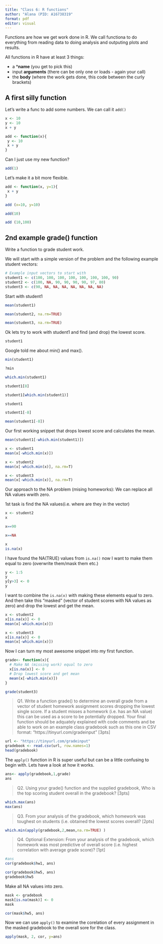 ```yaml
---
title: "Class 6: R functions"
author: "Alana (PID: A16738319"
format: pdf
editor: visual
---
```


Functions are how we get work done in R. We call functiona to do everything from reading data to doing analysis and outputing plots and results.

All functions in R have at least 3 things: 

- a ***name** (you get to pick this)
- input **arguments** (there can be only one or loads - again your call)
- the **body** (where the work gets done, this code between the curly brackets)

## A first silly function

Let's write a func to add some numbers. We can call it `add()`

```r
x <- 10 
y <- 10 
x + y
```


```r
add <- function(x){
 y <- 10
 x + y
}
```

Can I just use my new function? 

```r
add(1)
```

Let's make it a bit more flexible.

```r
add <- function(x, y=1){
 x + y
}

add (x=10, y=10)
```

```r
add(10)
```


```r
add (10,100)
```

## 2nd example grade() function 

Write a function to grade student work. 

We will start with a simple version of the problem and the following example student vectors: 


```r
# Example input vectors to start with
student1 <- c(100, 100, 100, 100, 100, 100, 100, 90)
student2 <- c(100, NA, 90, 90, 90, 90, 97, 80)
student3 <- c(90, NA, NA, NA, NA, NA, NA, NA)
```


Start with student1

```r
mean(student1)
```
```r
mean(student2, na.rm=TRUE)
```
```r
mean(student3, na.rm=TRUE)
```

Ok lets try to work with student1 and find (and drop) the lowest score.


```r
student1
```

Google told me about min() and max().

```r
min(student1)
```

```r
?min
```


```r
which.min(student1)
```

```r
student1[8]
```

```r
student1[which.min(student1)]
```

```r
student1
```

```r
student1[-8]
```

```r
mean(student1[-8])
```

Our first working snippet that drops lowest score and calculates the mean.

```r
mean(student1[-which.min(student1)])
```

```r
x <- student1
mean(x[-which.min(x)])
```

```r
x <- student2
mean(x[-which.min(x)], na.rm=T)
```

```r
x <- student3
mean(x[-which.min(x)], na.rm=T)
```

Our approach to the NA problem (mising homeworks): We can replace all NA values wwith zero. 

1st task is find the NA values(i.e. where are they in the vector)

```r
x <- student2
x
```

```r
x==90
```


```r
x==NA
```
```r
x
is.na(x)
```

I have found the NA(TRUE) values from `is.na()` now I want to make them equal to zero (overwrite them/mask them etc.)

```r
y <- 1:5
y
y[y>3] <- 0
y
```

I want to combine the `is.na(x)` with making these elements equal to zero. And then take this "masked" (vector of student scores with NA values as zero) and drop the lowest and get the mean. 


```r
x <- student2
x[is.na(x)] <- 0
mean(x[-which.min(x)])
```

```r
x <- student3
x[is.na(x)] <- 0
mean(x[-which.min(x)])
```


Now I can turn my most awesome snippet into my first function. 

```r
grade<- function(x){
  # Make NA (missing work) equal to zero
  x[is.na(x)] <- 0
  # Drop lowest score and get mean
  mean(x[-which.min(x)])
}
```

```r
grade(student3)
```

>Q1. Write a function grade() to determine an overall grade from a vector of student homework assignment scores dropping the lowest single score. If a student misses a homework (i.e. has an NA value) this can be used as a score to be potentially dropped. Your final function should be adquately explained with code comments and be able to work on an example class gradebook such as this one in CSV format: “https://tinyurl.com/gradeinput” [3pts]

```r
url <- "https://tinyurl.com/gradeinput"
gradebook <- read.csv(url, row.names=1)
head(gradebook)
```

The `apply()` function in R is super useful but can be a little confusing to begin with. Lets have a look at how it works. 

```r
ans<- apply(gradebook,1,grade)
ans
```

>Q2. Using your grade() function and the supplied gradebook, Who is the top scoring student overall in the gradebook? [3pts]

```r
which.max(ans)
max(ans)
```


>Q3. From your analysis of the gradebook, which homework was toughest on students (i.e. obtained the lowest scores overall? [2pts]

```r
which.min(apply(gradebook,2,mean,na.rm=TRUE) )
```

>Q4. Optional Extension: From your analysis of the gradebook, which homework was most predictive of overall score (i.e. highest correlation with average grade score)? [1pt]


```r
#ans
cor(gradebook$hw1, ans)
```

```r
cor(gradebook$hw5, ans)
gradebook$hw5
```


Make all NA values into zero. 
```r
mask <- gradebook
mask[is.na(mask)] <- 0
mask
```



```r
cor(mask$hw5, ans)
```


Now we can use `apply()` to examine the corelation of every assignment in the masked gradebook to the overall sore for the class. 

```r
apply(mask, 2, cor, y=ans)
```








